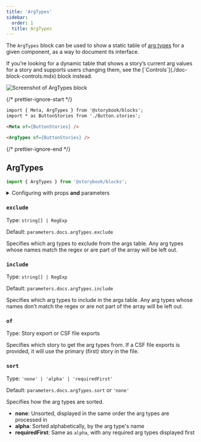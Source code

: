 ```yaml
---
title: 'ArgTypes'
sidebar:
  order: 1
  title: ArgTypes
---
```


<YouTubeCallout id="uAA1JvLcl-w" title="Avoid Documentation Nightmares with Storybook's ArgTypes Doc Block" params="start=232" />

The `ArgTypes` block can be used to show a static table of [arg types](../arg-types.mdx) for a given component, as a way to document its interface.

<Callout variant="info" icon="💡">
  If you’re looking for a dynamic table that shows a story’s current arg values for a story and supports users changing them, see the [`Controls`](./doc-block-controls.mdx) block instead.
</Callout>

![Screenshot of ArgTypes block](../../_assets/api/doc-block-argtypes.png)

{/* prettier-ignore-start */}

```md title="ButtonDocs.mdx"
import { Meta, ArgTypes } from '@storybook/blocks';
import * as ButtonStories from './Button.stories';

<Meta of={ButtonStories} />

<ArgTypes of={ButtonStories} />
```

{/* prettier-ignore-end */}

## ArgTypes

```js
import { ArgTypes } from '@storybook/blocks';
```

<details>
  <summary>Configuring with props <strong>and</strong> parameters</summary>

  ℹ️ Like most blocks, the `ArgTypes` block is configured with props in MDX. Many of those props derive their default value from a corresponding [parameter](../../writing-stories/parameters.mdx) in the block's namespace, `parameters.docs.argTypes`.

  The following `exclude` configurations are equivalent:

  {/* prettier-ignore-start */}

  <CodeSnippets path="api-doc-block-argtypes-parameter.md" />

  {/* prettier-ignore-end */}

  {/* prettier-ignore-start */}

  ```md title="ButtonDocs.mdx"
  <ArgTypes of={ButtonStories} exclude={['style']} />
  ```

  {/* prettier-ignore-end */}

  The example above applied the parameter at the [component](../../writing-stories/parameters.mdx#component-parameters) (or meta) level, but it could also be applied at the [project](../../writing-stories/parameters.mdx#global-parameters) or [story](../../writing-stories/parameters.mdx#story-parameters) level.
</details>

### `exclude`

Type: `string[] | RegExp`

Default: `parameters.docs.argTypes.exclude`

Specifies which arg types to exclude from the args table. Any arg types whose names match the regex or are part of the array will be left out.

### `include`

Type: `string[] | RegExp`

Default: `parameters.docs.argTypes.include`

Specifies which arg types to include in the args table. Any arg types whose names don’t match the regex or are not part of the array will be left out.

### `of`

Type: Story export or CSF file exports

Specifies which story to get the arg types from. If a CSF file exports is provided, it will use the primary (first) story in the file.

### `sort`

Type: `'none' | 'alpha' | 'requiredFirst'`

Default: `parameters.docs.argTypes.sort` or `'none'`

Specifies how the arg types are sorted.

* **none**: Unsorted, displayed in the same order the arg types are processed in
* **alpha**: Sorted alphabetically, by the arg type's name
* **requiredFirst**: Same as `alpha`, with any required arg types displayed first
